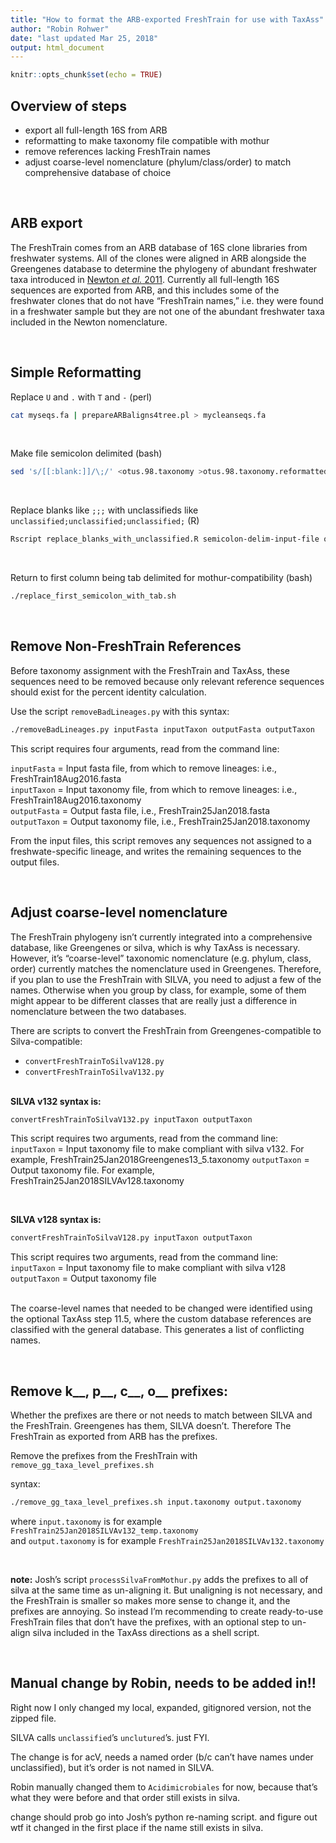 ```yaml
---
title: "How to format the ARB-exported FreshTrain for use with TaxAss"
author: "Robin Rohwer"
date: "last updated Mar 25, 2018"
output: html_document
---
```


```r
knitr::opts_chunk$set(echo = TRUE)
```

## Overview of steps

* export all full-length 16S from ARB  
* reformatting to make taxonomy file compatible with mothur  
* remove references lacking FreshTrain names  
* adjust coarse-level nomenclature (phylum/class/order) to match comprehensive database of choice

<br>

## ARB export  

The FreshTrain comes from an ARB database of 16S clone libraries from freshwater systems. 
All of the clones were aligned in ARB alongside the Greengenes database to determine the 
phylogeny of abundant freshwater taxa introduced in [Newton *et al.* 2011](https://www.ncbi.nlm.nih.gov/pmc/articles/PMC3063352/). 
Currently all full-length 16S sequences are exported from ARB, and this includes some of 
the freshwater clones that do not have "FreshTrain names," i.e. they were found in a freshwater
sample but they are not one of the abundant freshwater taxa included in the Newton nomenclature.  

<br>

## Simple Reformatting  

Replace `U` and `.` with `T` and `-` (perl)  
```bash
cat myseqs.fa | prepareARBaligns4tree.pl > mycleanseqs.fa
```
<br>
  
Make file semicolon delimited (bash)  
```bash
sed 's/[[:blank:]]/\;/' <otus.98.taxonomy >otus.98.taxonomy.reformatted
```
<br>
  
Replace blanks like `;;;` with unclassifieds like `unclassified;unclassified;unclassified;` (R)  
```bash
Rscript replace_blanks_with_unclassified.R semicolon-delim-input-file output-file
```
<br>
  
Return to first column being tab delimited for mothur-compatibility (bash)  
```bash
./replace_first_semicolon_with_tab.sh
```
<br>
  
## Remove Non-FreshTrain References

Before taxonomy assignment with the FreshTrain and TaxAss, these sequences need to be removed 
because only relevant reference sequences should exist for the percent identity calculation.

Use the script `removeBadLineages.py` with this syntax:
```bash
./removeBadLineages.py inputFasta inputTaxon outputFasta outputTaxon
```
This script requires four arguments, read from the command line:  

`inputFasta`  = Input fasta file, from which to remove lineages: i.e., FreshTrain18Aug2016.fasta  
`inputTaxon`  = Input taxonomy file, from which to remove lineages: i.e., FreshTrain18Aug2016.taxonomy  
`outputFasta` = Output fasta file, i.e., FreshTrain25Jan2018.fasta  
`outputTaxon` = Output taxonomy file, i.e., FreshTrain25Jan2018.taxonomy  

From the input files, this script removes any sequences not assigned to a 
freshwate-specific lineage, and writes the remaining sequences to the output files.  

<br>

## Adjust coarse-level nomenclature  

The FreshTrain phylogeny isn't currently integrated into a comprehensive database, like
Greengenes or silva, which is why TaxAss is necessary. However, it's "coarse-level" taxonomic 
nomenclature (e.g. phylum, class, order) currently matches the nomenclature used in Greengenes. 
Therefore, if you plan to use the FreshTrain with SILVA, you need to adjust a few of the names. 
Otherwise when you group by class, for example, some of them might appear to be different classes 
that are really just a difference in nomenclature between the two databases.

There are scripts to convert the FreshTrain from Greengenes-compatible to Silva-compatible:  

* `convertFreshTrainToSilvaV128.py`  
* `convertFreshTrainToSilvaV132.py`  
<br>

**SILVA v132 syntax is:**
```bash
convertFreshTrainToSilvaV132.py inputTaxon outputTaxon
```
This script requires two arguments, read from the command line:  
`inputTaxon` = Input taxonomy file to make compliant with silva v132. For example, FreshTrain25Jan2018Greengenes13_5.taxonomy
`outputTaxon` = Output taxonomy file. For example, FreshTrain25Jan2018SILVAv128.taxonomy  

<br>

**SILVA v128 syntax is:**
```bash
convertFreshTrainToSilvaV128.py inputTaxon outputTaxon
```
This script requires two arguments, read from the command line:  
`inputTaxon` = Input taxonomy file to make compliant with silva v128  
`outputTaxon` = Output taxonomy file  

<br>
The coarse-level names that needed to be changed were identified using the 
optional TaxAss step 11.5, where the custom database references are classified 
with the general database. This generates a list of conflicting names.  

<br>

## Remove k\_\_, p\_\_, c\_\_, o\_\_ prefixes:

Whether the prefixes are there or not needs to match between SILVA and the FreshTrain. Greengenes has them, SILVA doesn't. Therefore The FreshTrain as exported from ARB has the prefixes.  
  
Remove the prefixes from the FreshTrain with `remove_gg_taxa_level_prefixes.sh`

syntax:
```bash
./remove_gg_taxa_level_prefixes.sh input.taxonomy output.taxonomy
```
where `input.taxonomy` is for example `FreshTrain25Jan2018SILVAv132_temp.taxonomy`  
and `output.taxonomy` is for example `FreshTrain25Jan2018SILVAv132.taxonomy`

<br>

**note:** Josh's script `processSilvaFromMothur.py` adds the prefixes to all of silva at the same time as un-aligning it.
But unaligning is not necessary, and the FreshTrain is smaller so makes more sense to change it, and the prefixes are annoying. So instead I'm recommending to create ready-to-use FreshTrain files that don't have the prefixes, with an optional step to un-align silva included in the TaxAss directions as a shell script.

<br>

## Manual change by Robin, needs to be added in!!

Right now I only changed my local, expanded, gitignored version, not the zipped file.

SILVA calls `unclassified`'s `unclutured`'s. just FYI.

The change is for acV, needs a named order (b/c can't have names under unclassified), but it's order is not named in SILVA.

Robin manually changed them to `Acidimicrobiales` for now, because that's what they were before and that order still exists in silva. 

change should prob go into Josh's python re-naming script. and figure out wtf it changed in the first place if the name still exists in silva.


